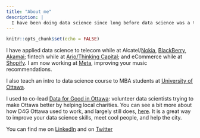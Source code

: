```yaml
---
title: "About me"
description: |
  I have been doing data science since long before data science was a thing. 
---
```


```r
knitr::opts_chunk$set(echo = FALSE)
```



I have applied data science to telecom while at Alcatel/[Nokia](https://www.nokia.com/), [BlackBerry](https://www.blackberry.com), [Akamai](https://www.akamai.com/); fintech while at  [Ario/Thinking Capital](https://www.thinkingcapital.ca/); and eCommerce while at [Shopify](https://www.shopify.ca/). I am now working at [Meta](www.meta.com), improving your music recommendations.

I also teach an intro to data science course to MBA students at [University of Ottawa](https://telfer.uottawa.ca).  

I used to co-lead [Data for Good in Ottawa](https://ottawa.dataforgood.ca/): volunteer data scientists trying to make Ottawa better by helping local charities. You can see a bit more about how D4G Ottawa used to work, and largely still does, [here](https://datascienceottawa.wordpress.com/data-for-good-ottawa-intro-faq-status/). It is a great way to improve your data science skills, meet cool people, and help the city.

You can find me on [LinkedIn](https://www.linkedin.com/in/peter-rabinovitch/) and on [Twitter](https://twitter.com/prabinov42)  

